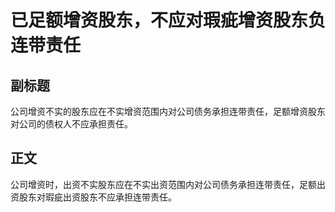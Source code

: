 # 已足额增资股东，不应对瑕疵增资股东负连带责任
## 副标题
公司增资不实的股东应在不实增资范围内对公司债务承担连带责任，足额增资股东对公司的债权人不应承担责任。
## 正文
公司增资时，出资不实股东应在不实出资范围内对公司债务承担连带责任，足额出资股东对瑕疵出资股东不应承担连带责任。